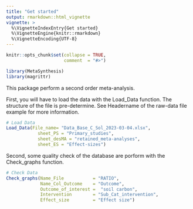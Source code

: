 ```yaml
---
title: "Get started"
output: rmarkdown::html_vignette
vignette: >
  %\VignetteIndexEntry{Get started}
  %\VignetteEngine{knitr::rmarkdown}
  %\VignetteEncoding{UTF-8}
---
```


```r
knitr::opts_chunk$set(collapse = TRUE,
                      comment  = "#>")
```

```r
library(MetaSynthesis)
library(magrittr)
```

This package perform a second order meta-analysis.

First, you will have to load the data with the Load_Data function. 
The structure of the file is pre-determine. 
See Headername of the raw-data file example for more information.


```r
# Load Data
Load_Data(File_name= "Data_Base_C_Sol_2023-03-04.xlsx",
            sheet_PS = "Primary_studies",
            sheet_desMA = "retained_meta-analyses",
            sheet_ES = "Effect-sizes")
```


Second, some quality check of the database are porform with the Check_graphs function. 

```r
# Check Data
Check_graphs(Name_File           = "RATIO",
             Name_Col_Outcome    = "Outcome",
             Outcome_of_interest =  "soil carbon",
             Intervention        = "Sub_Cat_intervention",
             Effect_size         = "Effect size")
```




